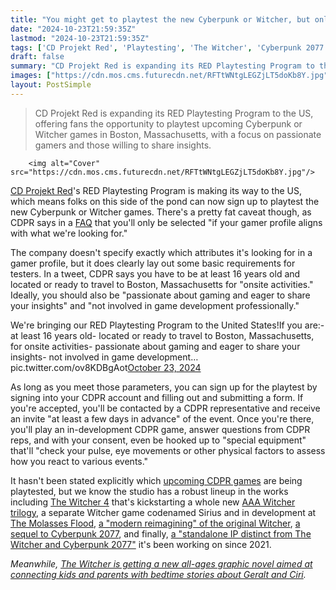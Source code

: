 ```yaml
---
title: "You might get to playtest the new Cyberpunk or Witcher, but only if CD Projekt Red decides your 'gamer profile' is good enough for Geralt"
date: "2024-10-23T21:59:35Z"
lastmod: "2024-10-23T21:59:35Z"
tags: ['CD Projekt Red', 'Playtesting', 'The Witcher', 'Cyberpunk 2077', 'RPG', 'AAA', 'Boston', 'Massachusetts']
draft: false
summary: "CD Projekt Red is expanding its RED Playtesting Program to the US, offering fans the opportunity to playtest upcoming Cyberpunk or Witcher games in Boston, Massachusetts, with a focus on passionate gamers and those willing to share insights."
images: ["https://cdn.mos.cms.futurecdn.net/RFTtWNtgLEGZjLT5doKb8Y.jpg"]
layout: PostSimple
---
```

> CD Projekt Red is expanding its RED Playtesting Program to the US, offering fans the opportunity to playtest upcoming Cyberpunk or Witcher games in Boston, Massachusetts, with a focus on passionate gamers and those willing to share insights.


        <img alt="Cover" src="https://cdn.mos.cms.futurecdn.net/RFTtWNtgLEGZjLT5doKb8Y.jpg"/>
        
[CD Projekt Red](https://www.gamesradar.com/tag/cd-projekt-red/)'s RED Playtesting Program is making its way to the US, which means folks on this side of the pond can now sign up to playtest the new Cyberpunk or Witcher games. There's a pretty fat caveat though, as CDPR says in a [FAQ](https://playtest.cdprojektred.com/en) that you'll only be selected "if your gamer profile aligns with what we're looking for."

The company doesn't specify exactly which attributes it's looking for in a gamer profile, but it does clearly lay out some basic requirements for testers. In a tweet, CDPR says you have to be at least 16 years old and located or ready to travel to Boston, Massachusetts for "onsite activities." Ideally, you should also be "passionate about gaming and eager to share your insights" and "not involved in game development professionally."

We're bringing our RED Playtesting Program to the United States!If you are:- at least 16 years old- located or ready to travel to Boston, Massachusetts, for onsite activities- passionate about gaming and eager to share your insights- not involved in game development… pic.twitter.com/ov8KDBgAot[October 23, 2024](https://twitter.com/CDPROJEKTRED/status/1849103493996724602)

As long as you meet those parameters, you can sign up for the playtest by signing into your CDPR account and filling out and submitting a form. If you're accepted, you'll be contacted by a CDPR representative and receive an invite "at least a few days in advance" of the event. Once you're there, you'll play an in-development CDPR game, answer questions from CDPR reps, and with your consent, even be hooked up to "special equipment" that'll "check your pulse, eye movements or other physical factors to assess how you react to various events."

It hasn't been stated explicitly which [upcoming CDPR games](https://www.gamesradar.com/upcoming-cd-projekt-red-games/) are being playtested, but we know the studio has a robust lineup in the works including [The Witcher 4](https://www.gamesradar.com/the-witcher-4-release-date/) that's kickstarting a whole new [AAA Witcher trilogy](https://www.gamesradar.com/the-witcher-4-is-the-start-of-a-new-aaa-rpg-trilogy/), a separate Witcher game codenamed Sirius and in development at [The Molasses Flood](https://www.gamesradar.com/who-is-developer-the-molasses-flood-cdpr-the-witcher/), [a "modern reimagining" of the original Witcher](https://www.gamesradar.com/the-witcher-canis-majoris/), [a sequel to Cyberpunk 2077](https://www.gamesradar.com/cyberpunk-2077-sequel-project-orion/), and finally, [a "standalone IP distinct from The Witcher and Cyberpunk 2077"](https://www.gamesradar.com/cd-projekt-working-on-a-new-ip/) it's been working on since 2021.

*Meanwhile, *[<em>The Witcher is getting a new all-ages graphic novel aimed at connecting kids and parents with bedtime stories about Geralt and Ciri</em>](https://www.gamesradar.com/comics/the-witcher-is-getting-a-new-all-ages-graphic-novel-aimed-at-connecting-kids-and-parents-with-bedtime-stories-about-geralt-and-ciri/)*.*
        